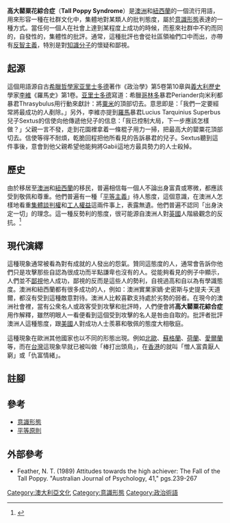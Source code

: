 {{noteTA
|T=zh-tw:高罌粟花症候群;zh-hant:高大罌粟花綜合症;zh-cn:高大罂粟花综合征;
|1=zh-tw:症候群;zh-hant:綜合症;zh-cn:综合征;
|2=zh-tw:高罌粟花症候群;zh-hant:高大罌粟花綜合症;zh-cn:高大罂粟花综合征;
}}
'''高大罌粟花綜合症'''（'''Tall Poppy Syndrome'''）是[[澳洲|澳洲]]和[[紐西蘭|紐西蘭]]的一個流行用語，用來形容一種在社群文化中，集體地對某類人的批判態度，屬於[[意識形態|意識形態]]表達的一種方式。當任何一個人在社會上達到某程度上成功的時候，而惹來社群中不約而同的，自發性的，集體性的批評。通常，這種批評也會從社區領袖們口中而出，亦帶有[[反智主義|反智主義]]，特別是對[[知識分子|知識分子]]的懷疑和鄙視。

==起源==
這個用語源自古[[希臘|希臘]][[哲學家|哲學家]][[亚里士多德|亚里士多德]]著作《政治學》第5卷第10章與[[義大利|義大利]][[歷史|歷史]]學家[[蒂托·李维|李維]]《羅馬史》第1卷。[[亚里士多德|亚里士多德]]寫道：希臘[[科林斯|哥林多]]暴君Periander向米利都暴君Thrasybulus用行動來獻計：將[[粟米|粟米]]的頂部切去。意思即是：「我們一定要經常將最成功的人剷除。」另外，李維亦提到[[羅馬|羅馬]]暴君Lucius Tarquinius Superbus兒子Sextus的信使向他傳遞他兒子的信息：「我已控制大局，下一步應該怎樣做？」父親一言不發，走到花園裡拿着一條棍子用力一掃，把最高大的罌粟花頂部切去。信使等得不耐煩，乾脆回程把他所看見的告訴暴君的兒子。Sextus聽到這件事後，意會到他父親希望他能夠將Gabii這地方最具勢力的人士殺掉。

==歷史==
由於移居至[[澳大利亞|澳洲]]和[[紐西蘭|紐西蘭]]的移民，普遍相信每一個人不論出身富貴或寒微，都應該受到敬佩和尊重。他們普遍有一種「[[平等原則|平等主義]]」待人態度，這個意識，在澳洲人怎樣地看重[[集體談判|集體談判權]]和[[澳洲工業關係委員會|工人權益]]這兩件事上，表露無遺。他們普遍不認同「出身決定一切」的理念。這一種反勢利的態度，很可能源自澳洲人對[[英國|英國]]人階級觀念的反抗。<ref>{{cite book
  | last = Molony
  | first = John
  | authorlink =
  | coauthors =
  | title = The Native-Born : The First White Australians  
| publisher = Melbourne University Press
  | date = 2000
  | location = Parkville
  | url =
  | doi =
  | id = ISBN 978-0-522-84903-5 }}</ref>

==現代演繹==

這種現象通常被看為對有成就的人發出的怨氣。贊同這態度的人，通常會告訴你他們只是攻擊那些自認為很成功而半點謙卑也沒有的人。從能夠看見的例子中顯示，人們並不[[白眼|鄙視]]他人成功，鄙視的反而是這些人的勢利，自視過高和自以為有學識態度。澳洲和紐西蘭都有很多成功的人，例如：澳洲實業家嫡·史密斯与史提夫·天道爾，都沒有受到這種敵意對待。澳洲人比較喜歡支持處於劣勢的弱者。在現今的澳洲社會裡，當有公衆名人或政客受到攻擊和批評時，人們便會將'''高大罌粟花綜合症'''用作解釋，雖然明眼人一看便看到這個受到攻擊的名人是咎由自取的。批評者批評澳洲人這種態度，跟[[美國|美國]]人對成功人士羨慕和敬佩的態度大相敬庭。{{fact}}

這種現象在歐洲其他國家也以不同的形態出現。例如[[北歐|北歐]]、[[蘇格蘭|蘇格蘭]]、[[荷蘭|荷蘭]]、[[愛爾蘭|愛爾蘭]]等，而在[[台灣|台灣]]這現象早就已被叫做「棒打出頭鳥」，在[[香港|香港]]的就叫「憎人富貴厭人窮」或「仇富情緒」。

==註腳==
{{reflist}}

==參考==
*[[意識形態|意識形態]]
*[[平等原則|平等原則]]

==外部參考==
*Feather, N. T. (1989) Attitudes towards the high achiever: The Fall of the Tall Poppy. "Australian Journal of Psychology, 41," pgs.239-267

[[Category:澳大利亞文化|Category:澳大利亞文化]]
[[Category:意識形態|Category:意識形態]]
[[Category:政治術語|Category:政治術語]]